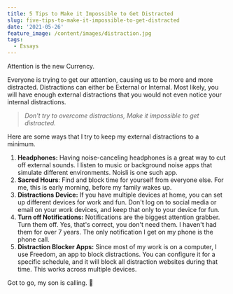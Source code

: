 ```yaml
---
title: 5 Tips to Make it Impossible to Get Distracted
slug: five-tips-to-make-it-impossible-to-get-distracted
date: '2021-05-26'
feature_image: /content/images/distraction.jpg
tags:
  - Essays
---
```

<ImageCard src="/content/images/distraction.jpg" alt="Photo by Nubelson Fernandes on Unsplash" />

Attention is the new Currency.

Everyone is trying to get our attention, causing us to be more and more distracted. Distractions can either be External or Internal. Most likely, you will have enough external distractions that you would not even notice your internal distractions.

> _Don't try to overcome distractions, Make it impossible to get distracted._

Here are some ways that I try to keep my external distractions to a minimum.

1.  **Headphones:** Having noise-canceling headphones is a great way to cut off external sounds. I listen to music or background noise apps that simulate different environments. Noisli is one such app.
2.  **Sacred Hours**: Find and block time for yourself from everyone else. For me, this is early morning, before my family wakes up.
3.  **Distractions Device:** If you have multiple devices at home, you can set up different devices for work and fun. Don't log on to social media or email on your work devices, and keep that only to your device for fun.
4.  **Turn off Notifications:** Notifications are the biggest attention grabber. Turn them off. Yes, that's correct, you don't need them. I haven't had them for over 7 years. The only notification I get on my phone is the phone call.
5.  **Distraction Blocker Apps:** Since most of my work is on a computer, I use Freedom, an app to block distractions. You can configure it for a specific schedule, and it will block all distraction websites during that time. This works across multiple devices.

Got to go, my son is calling. 👋
